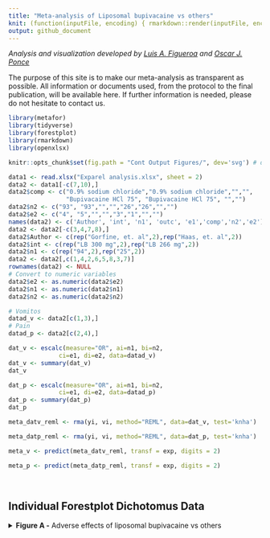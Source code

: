 ```yaml
---
title: "Meta-analysis of Liposomal bupivacaine vs others"
knit: (function(inputFile, encoding) { rmarkdown::render(inputFile, encoding = encoding, output_file = paste0(dirname(inputFile),'/README.md')) })
output: github_document
---
```

<i> Analysis and visualization developed by [Luis A. Figueroa](https://twitter.com/LuisFig1706) and [Oscar J. Ponce](https://twitter.com/PonceOJ)</i>

The purpose of this site is to make our meta-analysis as transparent as possible. All information or documents used, from the protocol to the final publication, will be available here. If further information is needed, please do not hesitate to contact us.

```r
library(metafor)
library(tidyverse)
library(forestplot)
library(rmarkdown)
library(openxlsx)

knitr::opts_chunk$set(fig.path = "Cont Output Figures/", dev='svg') # dev = 'png'
```

```r
data1 <- read.xlsx("Exparel analysis.xlsx", sheet = 2)
data2 <- data1[-c(7,10),]
data2$comp <- c("0.9% sodium chloride","0.9% sodium chloride","","",
                "Bupivacaine HCl 75", "Bupivacaine HCl 75", "","")
data2$n2 <- c("93", "93","","","26","26","","")
data2$e2 <- c("4", "5","","","3","1","","")
names(data2) <- c('Author', 'int', 'n1', 'outc', 'e1','comp','n2','e2')
data2 <- data2[-c(3,4,7,8),]
data2$Author <- c(rep("Gorfine, et. al",2),rep("Haas, et. al",2))
data2$int <- c(rep("LB 300 mg",2),rep("LB 266 mg",2))
data2$n1 <- c(rep("94",2),rep("25",2))
data2 <- data2[,c(1,4,2,6,5,8,3,7)]
rownames(data2) <- NULL
# Convert to numeric variables
data2$e2 <- as.numeric(data2$e2)
data2$n1 <- as.numeric(data2$n1)
data2$n2 <- as.numeric(data2$n2)

# Vomitos
datad_v <- data2[c(1,3),]
# Pain
datad_p <- data2[c(2,4),] 
```

```r
dat_v <- escalc(measure="OR", ai=n1, bi=n2,
              ci=e1, di=e2, data=datad_v)
dat_v <- summary(dat_v)
dat_v

dat_p <- escalc(measure="OR", ai=n1, bi=n2,
              ci=e1, di=e2, data=datad_p)
dat_p <- summary(dat_p)
dat_p
```

```r
meta_datv_reml <- rma(yi, vi, method="REML", data=dat_v, test='knha')

meta_datp_reml <- rma(yi, vi, method="REML", data=dat_p, test='knha')
```

```r
meta_v <- predict(meta_datv_reml, transf = exp, digits = 2)

meta_p <- predict(meta_datp_reml, transf = exp, digits = 2)
```

<br>
<h2>Individual Forestplot Dichotomus Data</h2>


<details>

<summary><b>Figure A -</b> Adverse effects of liposomal bupivacaine vs others</summary>
<br>

```r
col1f <- c("Author", datad_v$Author, 
      paste("Overall Odds Ratio for", meta_datv_reml$k, "studies"),
      paste("(Tau^2 = ", (formatC(meta_datv_reml$tau2, digits=2, format="f")), ", df = ", 
            (meta_datv_reml$parms),
            ", p ", (ifelse(meta_datv_reml$QEp < 0.001, 
                            paste("< 0.001"),
                            paste("= ", formatC(meta_datv_reml$QEp, digits=3, format="f")))),
            "; ", "I^2", " = ", (formatC(meta_datv_reml$I2, digits=1, format="f")), "%)"),
      NA, NA,
      "Author", datad_p$Author, 
      paste("Overall Odds Ratio for", meta_datp_reml$k, "studies"),
      paste("(Tau^2 = ", (formatC(meta_datp_reml$tau2, digits=2, format="f")), ", df = ", 
            (meta_datp_reml$parms),
            ", p ", (ifelse(meta_datp_reml$QEp < 0.001, 
                            paste("< 0.001"),
                            paste("= ", formatC(meta_datp_reml$QEp, digits=3, format="f")))),
            "; ", "I^2", " = ", (formatC(meta_datp_reml$I2, digits=1, format="f")), "%)"))

col2f <- c("Liposomal Bupivacaine (n/N)",
      paste(dat_v$e1,"/", dat_v$n1), paste0(sum(dat_v$e1), " / ", sum(dat_v$n1)), NA,
      NA, NA, 
      "Liposomal Bupivacaine (n/N)",
      paste(dat_p$e1,"/", dat_p$n1), paste0(sum(dat_p$e1), " / ", sum(dat_p$n1)), NA)

col3f <- c("others (n/N)",
      paste(dat_v$e2,"/", dat_v$n2), paste0(sum(dat_v$e2), " / ", sum(dat_v$n2)), NA,
      NA, NA,
      "others (n/N)",
      paste(dat_p$e2,"/", dat_p$n2), paste0(sum(dat_p$e2), " / ", sum(dat_p$n2)), NA)

col4f <- c("Odds Ratio (95% CI)", paste0(formatC(exp(dat_v$yi), digits = 2, format = "f"), 
                                        " ( ",formatC(exp(dat_v$ci.lb), format='f', digits=2),
                                        " - ", formatC(exp(dat_v$ci.ub), format='f',digits=2), " ) "),
          paste(formatC(meta_v$pred, format = 'f', digits=2),
            "(", formatC(meta_v$ci.lb, format = 'f', digits = 2),
            "-", formatC(meta_v$ci.ub, format = 'f', digits = 2), ")"), NA,
          NA, NA,
          "Odds Ratio (95% CI)", paste0(formatC(exp(dat_p$yi), digits = 2, format = "f"), 
                                        " ( ",formatC(exp(dat_p$ci.lb), format='f', digits=2),
                                        " - ", formatC(exp(dat_p$ci.ub), format='f',digits=2), " ) "),
          paste(formatC(meta_p$pred, format = 'f', digits=2),
            "(", formatC(meta_p$ci.lb, format = 'f', digits = 2),
            "-", formatC(meta_p$ci.ub, format = 'f', digits = 2), ")"), NA)

col5f <- c("Weight(%)", paste(formatC(weights(meta_datv_reml), format='f', digits = 1),'%'), NA, NA,
           NA, NA,
           "Weight(%)", paste(formatC(weights(meta_datp_reml), format='f', digits = 1),'%'), NA, NA)

text1f <- cbind(col1f, col2f, col3f, col4f, col5f)

# Adding subtitles
subtitle1 <- c("Vomiting", rep(NA, 4))
subtitle2 <- c("Pain During Bowel Movements", rep(NA,4))

text1f <- rbind(text1f[1,], subtitle1, text1f[2:4,], subtitle2, text1f[c(9:12),])
rownames(text1f) <- NULL


cf <- structure(list(
          mean = c(rep(NA, 2), exp(dat_v$yi), 2, NA, exp(dat_p$yi), meta_p$pred,NA),
          lower = c(rep(NA, 2), exp(dat_v$ci.lb), 0.1, NA, exp(dat_p$ci.lb), meta_p$ci.lb, NA),
          upper = c(rep(NA, 2), exp(dat_v$ci.ub), 95, NA, exp(dat_p$ci.ub), meta_p$ci.ub, NA)),
          .Names = c("mean", "lower", "upper"),
          row.names = c(NA, -1L*nrow(text1f)),
          class = "data.frame")

sizes1f <- c(NA, NA, (weights(meta_datv_reml)*0.01), 1,
             NA, (weights(meta_datp_reml)*0.01), 1, NA)
names(sizes1f) <- NULL

plotf <- forestplot(text1f, 
             graph.pos = 4,
             zero = 1,
             cf,
             new_page = TRUE,
             colgap = unit(5, "mm"),
             hrzl_lines = list("2" = gpar (lwd=1, columns=1:6, col="black")),
             lineheight=unit(0.7,'cm'),
             boxsize = sizes1f,
             is.summary = c(rep(T, 2), rep(F, 2), T,T, rep(F, 2), T,T),
             align = c('l', rep('c', 2), 'l', 'l'),
             ci.vertices = TRUE,
             txt_gp = fpTxtGp(label = gpar (cex=0.9), 
                              ticks = gpar(cex = 0.9, fontface="bold"),
                              summary = gpar(cex = 0.9),
                              xlab = gpar(cex=0.9)),
             xticks = log(c(0.1, 0.5, 1, 4, 15,  95)),
             xlog=T,
             clip = c(0.1, 95),
             grid = c(0.1, 0.5, 4, 15, 95),
             lwd.xaxis = 1,
             lwd.ci = 2.2,
             lwd.zero = 2,
             graphwidth = unit(10,"cm"),
             col=fpColors(box="black",line="grey", zero = 'dodgerblue4', axes="grey20", summary="black"))
plotf

```

</details>